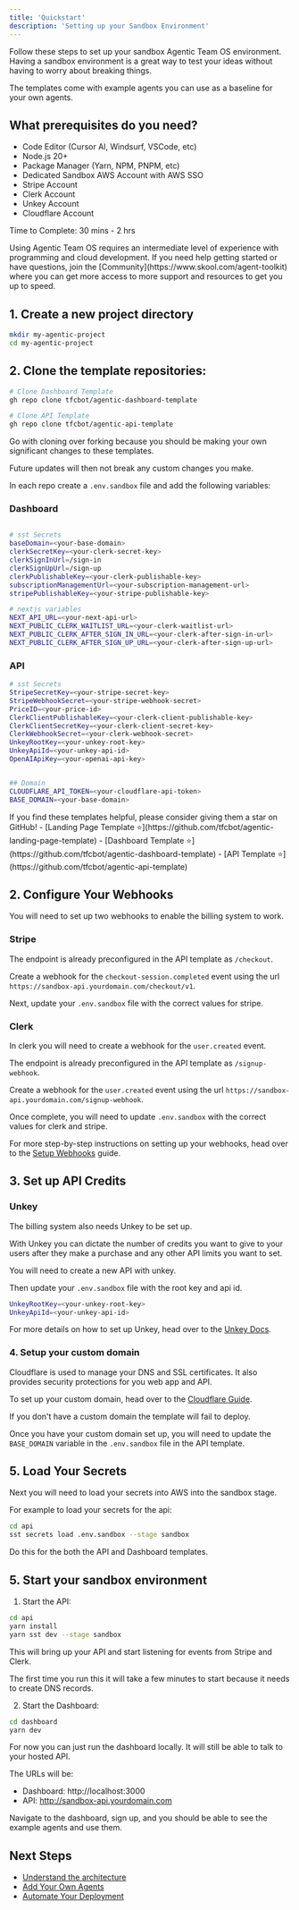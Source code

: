 ```yaml
---
title: 'Quickstart'
description: 'Setting up your Sandbox Environment'
---
```



Follow these steps to set up your sandbox Agentic Team OS environment. 
Having a sandbox environment is a great way to test your ideas without having to worry about breaking things. 

The templates come with example agents you can use as a baseline for your own agents.

## What prerequisites do you need? 

- Code Editor (Cursor AI, Windsurf, VSCode, etc)
- Node.js 20+
- Package Manager (Yarn, NPM, PNPM, etc)
- Dedicated Sandbox AWS Account with AWS SSO
- Stripe Account 
- Clerk Account 
- Unkey Account 
- Cloudflare Account


Time to Complete: 30 mins - 2 hrs


<Note>
  Using Agentic Team OS requires an intermediate level of experience with programming and cloud development. 
  If you need help getting started or have questions, join the [Community](https://www.skool.com/agent-toolkit) where you can get more access to more support and resources to get you up to speed.
</Note>


## 1. Create a new project directory

```bash
mkdir my-agentic-project
cd my-agentic-project
```

## 2. Clone the template repositories:

```bash
# Clone Dashboard Template
gh repo clone tfcbot/agentic-dashboard-template
```

```bash
# Clone API Template
gh repo clone tfcbot/agentic-api-template
```
Go with cloning over forking because you should be making your own significant changes to these templates. 

Future updates will then not break any custom changes you make. 

In each repo create a `.env.sandbox` file and add the following variables:

### Dashboard
```bash

# sst Secrets
baseDomain=<your-base-domain>
clerkSecretKey=<your-clerk-secret-key>
clerkSignInUrl=/sign-in
clerkSignUpUrl=/sign-up
clerkPublishableKey=<your-clerk-publishable-key>
subscriptionManagementUrl=<your-subscription-management-url>
stripePublishableKey=<your-stripe-publishable-key>

# nextjs variables
NEXT_API_URL=<your-next-api-url>
NEXT_PUBLIC_CLERK_WAITLIST_URL=<your-clerk-waitlist-url>
NEXT_PUBLIC_CLERK_AFTER_SIGN_IN_URL=<your-clerk-after-sign-in-url>
NEXT_PUBLIC_CLERK_AFTER_SIGN_UP_URL=<your-clerk-after-sign-up-url>
```

### API
```bash
# sst Secrets
StripeSecretKey=<your-stripe-secret-key>
StripeWebhookSecret=<your-stripe-webhook-secret>
PriceID=<your-price-id>
ClerkClientPublishableKey=<your-clerk-client-publishable-key>
ClerkClientSecretKey=<your-clerk-client-secret-key>
ClerkWebhookSecret=<your-clerk-webhook-secret>
UnkeyRootKey=<your-unkey-root-key>
UnkeyApiId=<your-unkey-api-id>
OpenAIApiKey=<your-openai-api-key>


## Domain
CLOUDFLARE_API_TOKEN=<your-cloudflare-api-token>
BASE_DOMAIN=<your-base-domain>
```


<Note>
  If you find these templates helpful, please consider giving them a star on GitHub!
  - [Landing Page Template ⭐](https://github.com/tfcbot/agentic-landing-page-template)
  - [Dashboard Template ⭐](https://github.com/tfcbot/agentic-dashboard-template) 
  - [API Template ⭐](https://github.com/tfcbot/agentic-api-template)
</Note>


## 2. Configure Your Webhooks

You will need to set up two webhooks to enable the billing system to work. 

### Stripe

The endpoint is already preconfigured in the API template as `/checkout`. 

Create a webhook for the `checkout-session.completed` event using the url `https://sandbox-api.yourdomain.com/checkout/v1`. 


Next, update your `.env.sandbox` file with the correct values for stripe.


### Clerk

In clerk you will need to create a webhook for the `user.created` event. 

The endpoint is already preconfigured in the API template as `/signup-webhook`.

Create a webhook for the `user.created` event using the url `https://sandbox-api.yourdomain.com/signup-webhook`.

Once complete, you will need to update `.env.sandbox` with the correct values for clerk and stripe. 

For more step-by-step instructions on setting up your webhooks, head over to the [Setup Webhooks](/guides/setup-webhooks) guide.

## 3. Set up API Credits

### Unkey

The billing system also needs Unkey to be set up. 

With Unkey you can dictate the number of credits you want to give to your users after they make a purchase and any other API limits you want to set.

You will need to create a new API with unkey. 

Then update your `.env.sandbox` file with the root key and api id.

```bash
UnkeyRootKey=<your-unkey-root-key>
UnkeyApiId=<your-unkey-api-id>
```

For more details on how to set up Unkey, head over to the [Unkey Docs](https://www.unkey.com/docs/quickstart/onboarding/onboarding-api).


### 4. Setup your custom domain

Cloudflare is used to manage your DNS and SSL certificates. It also provides security protections for you web app and API.

To set up your custom domain, head over to the [Cloudflare Guide](/guides/add-custom-domain).

<Note>
  If you don't have a custom domain the template will fail to deploy. 
</Note>

Once you have your custom domain set up, you will need to update the `BASE_DOMAIN` variable in the `.env.sandbox` file in the API template.

## 5. Load Your Secrets

Next you will need to load your secrets into AWS into the sandbox stage. 

For example to load your secrets for the api: 

```bash
cd api
sst secrets load .env.sandbox --stage sandbox
```

Do this for the both the API and Dashboard templates.

## 5. Start your sandbox environment

1. Start the API:
```bash
cd api
yarn install
yarn sst dev --stage sandbox
```
This will bring up your API and start listening for events from Stripe and Clerk.

The first time you run this it will take a few minutes to start because it needs to create DNS records. 

2. Start the Dashboard:
```bash
cd dashboard
yarn dev
```
For now you can just run the dashboard locally. It will still be able to talk to your hosted API. 

The URLs will be:
- Dashboard: http://localhost:3000
- API: http://sandbox-api.yourdomain.com

Navigate to the dashboard, sign up, and you should be able to see the example agents and use them.  

## Next Steps

- [Understand the architecture](/concepts/architecture)
- [Add Your Own Agents](/guides/adding-agents)
- [Automate Your Deployment](/guides/deployment)